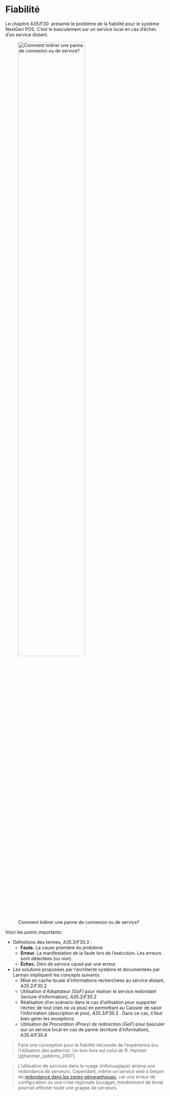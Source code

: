 # Fiabilité

Le chapitre A35/F30\ \faBook<i class="fa-solid fa-book"></i>\ présente le problème de la fiabilité pour le système NextGen POS.
C'est le basculement sur un service local en cas d'échec d'un service distant.

![Comment tolérer une panne de connexion ou de service?](images/PanneConnexionService.png "Comment tolérer une panne de connexion ou de service?"){width=70% #fig-PanneConnexionService}


Voici les points importants:

- Définitions des termes, A35.3/F30.3\ \faBook<i class="fa-solid fa-book"></i>:
  - **Faute.** La cause première du problème
  - **Erreur.** La manifestation de la faute lors de l'exécution. Les erreurs sont détectées (ou non).
  - **Échec.** Déni de service causé par une erreur.
- Les solutions proposées par l'architecte système et documentées par Larman impliquent les concepts suivants:
  - Mise en cache locale d'informations recherchées au service distant, A35.2/F30.2\ \faBook<i class="fa-solid fa-book"></i>
  - Utilisation d'*Adaptateur \[GoF\]* pour réaliser le service redondant (lecture d'information), A35.2/F30.2\ \faBook<i class="fa-solid fa-book"></i>
  - Réalisation d'un scénario dans le cas d'utilisation pour supporter l'échec de tout (rien ne va plus) en permettant au Caissier de saisir l'information (description et prix), A35.3/F30.3\ \faBook<i class="fa-solid fa-book"></i>.
  Dans ce cas, il faut bien gérer les exceptions.
  - Utilisation de *Procuration (Proxy) de redirection \[GoF\]* pour basculer sur un service local en cas de panne (écriture d'information), A35.4/F30.4\ \faBook<i class="fa-solid fa-book"></i>

> Faire une conception pour la fiabilité nécessite de l'expérience (ou l'utilisation des patterns). Un bon livre est celui de R. Hanmer [@hanmer_patterns_2007].


> L'utilisation de services dans le nuage (infonuagique) amène une redondance de serveurs. 
> Cependant, même un service web a besoin de [redondance dans les zones géographiques](https://aws.amazon.com/about-aws/global-infrastructure/), car une erreur de configuration ou une crise régionale (ouragan, tremblement de terre) pourrait affecter toute une grappe de serveurs.



